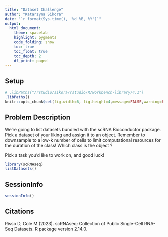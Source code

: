 ```yaml
---
title: "Dataset Challenge"
author: "Katarzyna Sikora"
date: "`r format(Sys.time(), '%d %B, %Y')`"
output:
  html_document:
    theme: spacelab
    highlight: pygments
    code_folding: show
    toc: true
    toc_float: true
    toc_depth: 2
    df_print: paged
---
```


## Setup

```r
# .libPaths("/rstudio/sikora/rstudio/R/workbench-library/4.1")
.libPaths()
knitr::opts_chunk$set(fig.width=6, fig.height=4,message=FALSE,warning=FALSE,tidy=TRUE, tidy.opts=list(width.cutoff=70)) 
```

## Problem Description

We're going to list datasets bundled with the scRNA Bioconductor package. Pick a dataset of your liking and assign it to an object.
Remember to downsample to a low-k number of cells to limit computational resources for the duration of the class!
Which class is the object ?

Pick a task you'd like to work on, and good luck!


```r
library(scRNAseq)
listDatasets()
```

## SessionInfo

```r
sessionInfo()
```

## Citations

Risso D, Cole M (2023). scRNAseq: Collection of Public Single-Cell RNA-Seq Datasets. R package version 2.14.0. 
